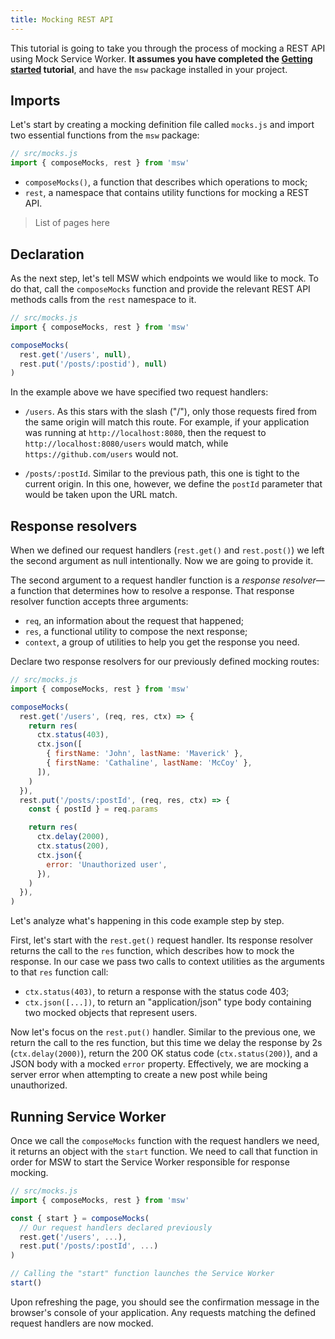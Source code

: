 ```yaml
---
title: Mocking REST API
---
```



This tutorial is going to take you through the process of mocking a REST API using Mock Service Worker. **It assumes you have completed the [Getting started](/docs/getting-started) tutorial**, and have the `msw` package installed in your project.

## Imports

Let's start by creating a mocking definition file called `mocks.js` and import two essential functions from the `msw` package:

```js
// src/mocks.js
import { composeMocks, rest } from 'msw'
```

- `composeMocks()`, a function that describes which operations to mock;
- `rest`, a namespace that contains utility functions for mocking a REST API.

> List of pages here

<PageLink slug="/getting-started" />

## Declaration

As the next step, let's tell MSW which endpoints we would like to mock. To do that, call the `composeMocks` function and provide the relevant REST API methods calls from the `rest` namespace to it.

```js
// src/mocks.js
import { composeMocks, rest } from 'msw'

composeMocks(
  rest.get('/users', null),
  rest.put('/posts/:postid'), null)
)
```

In the example above we have specified two request handlers:

- `/users`. As this stars with the slash ("/"), only those requests fired from the same origin will match this route. For example, if your application was running at `http://localhost:8080`, then the request to `http://localhost:8080/users` would match, while `https://github.com/users` would not.

- `/posts/:postId`. Similar to the previous path, this one is tight to the current origin. In this one, however, we define the `postId` parameter that would be taken upon the URL match.

## Response resolvers

When we defined our request handlers (`rest.get()` and `rest.post()`) we left the second argument as null intentionally. Now we are going to provide it.

The second argument to a request handler function is a _response resolver_—a function that determines how to resolve a response. That response resolver function accepts three arguments:

- `req`, an information about the request that happened;
- `res`, a functional utility to compose the next response;
- `context`, a group of utilities to help you get the response you need.

Declare two response resolvers for our previously defined mocking routes:

```js
// src/mocks.js
import { composeMocks, rest } from 'msw'

composeMocks(
  rest.get('/users', (req, res, ctx) => {
    return res(
      ctx.status(403),
      ctx.json([
        { firstName: 'John', lastName: 'Maverick' },
        { firstName: 'Cathaline', lastName: 'McCoy' },
      ]),
    )
  }),
  rest.put('/posts/:postId', (req, res, ctx) => {
    const { postId } = req.params

    return res(
      ctx.delay(2000),
      ctx.status(200),
      ctx.json({
        error: 'Unauthorized user',
      }),
    )
  }),
)
```

Let's analyze what's happening in this code example step by step.

First, let's start with the `rest.get()` request handler. Its response resolver returns the call to the `res` function, which describes how to mock the response. In our case we pass two calls to context utilities as the arguments to that `res` function call:

- `ctx.status(403)`, to return a response with the status code 403;
- `ctx.json([...])`, to return an "application/json" type body containing two mocked objects that represent users.

Now let's focus on the `rest.put()` handler. Similar to the previous one, we return the call to the res function, but this time we delay the response by 2s (`ctx.delay(2000)`), return the 200 OK status code (`ctx.status(200)`), and a JSON body with a mocked `error` property. Effectively, we are mocking a server error when attempting to create a new post while being unauthorized.

## Running Service Worker

Once we call the `composeMocks` function with the request handlers we need, it returns an object with the `start` function. We need to call that function in order for MSW to start the Service Worker responsible for response mocking.

```js
// src/mocks.js
import { composeMocks, rest } from 'msw'

const { start } = composeMocks(
  // Our request handlers declared previously
  rest.get('/users', ...),
  rest.put('/posts/:postId', ...)
)

// Calling the "start" function launches the Service Worker
start()
```

Upon refreshing the page, you should see the confirmation message in the browser's console of your application. Any requests matching the defined request handlers are now mocked.
